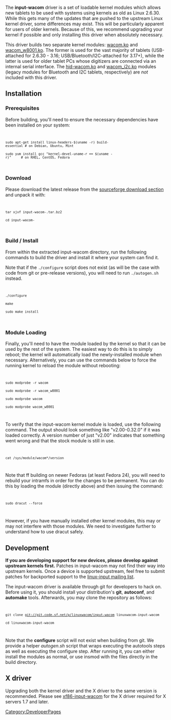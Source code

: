 The '''input-wacom''' driver is a set of loadable kernel modules which allows new tablets to be used with systems using kernels as old as Linux 2.6.30. While this gets many of the updates that are pushed to the upstream Linux kernel driver, some differences may exist. This will be particularly apparent for users of older kernels. Because of this, we recommend upgrading your kernel if possible and only installing this driver when absolutely necessary.

This driver builds two separate kernel modules: [[wacom.ko]] and [[wacom_w8001.ko]]. The former is used for the vast majority of tablets (USB-attached for 2.6.30 - 3.16; USB/Bluetooth/I2C-attached for 3.17+), while the latter is used for older tablet PCs whose digitizers are connected via an internal serial interface. The [[hid-wacom.ko]] and [[wacom_i2c.ko]] modules (legacy modules for Bluetooth and I2C tablets, respectively) are ''not'' included with this driver.

== Installation ==
=== Prerequisites ===
Before building, you'll need to ensure the necessary dependencies have been installed on your system:

<code>
 sudo apt-get install linux-headers-$(uname -r) build-essential # on Debian, Ubuntu, Mint
 sudo yum install gcc "kernel-devel-uname-r == $(uname -r)"     # on RHEL, CentOS, Fedora
</code>

=== Download ===
Please download the latest release from the [https://sourceforge.net/projects/linuxwacom/files/xf86-input-wacom/input-wacom/ sourceforge download section] and unpack it with:

<code>
 tar xjvf input-wacom-<version number>.tar.bz2
 cd input-wacom-<version number>
</code>

=== Build / Install ===
From within the extracted input-wacom directory, run the following commands to build the driver and install it where your system can find it.

Note that if the <code>./configure</code> script does not exist (as will be the case with code from git or pre-release versions), you will need to run <code>./autogen.sh</code> instead.

<code>
 ./configure
 make
 sudo make install
</code>

=== Module Loading ===
Finally, you'll need to have the module loaded by the kernel so that it can be used by the rest of the system. The easiest way to do this is to simply reboot; the kernel will automatically load the newly-installed module when necessary. Alternatively, you can use the commands below to force the running kernel to reload the module without rebooting:

<code>
 sudo modprobe -r wacom
 sudo modprobe -r wacom_w8001
 sudo modprobe wacom
 sudo modprobe wacom_w8001
</code>

To verify that the input-wacom kernel module is loaded, use the following command. The output should look something like "v2.00-0.32.0" if it was loaded correctly. A version number of just "v2.00" indicates that something went wrong and that the stock module is still in use.

<code>
 cat /sys/module/wacom*/version
</code>

Note that ff building on newer Fedoras (at least Fedora 24), you will need to rebuild your intramfs in order for the changes to be permanent. You can do this by loading the module (directly above) and then issuing the command:

<code>
 sudo dracut --force
</code>

However, if you have manually installed other kernel modules, this may or may not interfere with those modules. We need to investigate further to understand how to use dracut safely.

== Development ==
'''If you are developing support for new devices, please develop against upstream kernels first.''' Patches in input-wacom may not find their way into upstream kernels. Once a device is supported upstream, feel free to submit patches for backported support to the [https://patchwork.kernel.org/project/linux-input/ linux-input mailing list].

The input-wacom driver is available through git for developers to hack on. Before using it, you should install your distribution's '''git''', '''autoconf''', and '''automake''' tools. Afterwards, you may clone the repository as follows:

<code>
 git clone git://git.code.sf.net/p/linuxwacom/input-wacom linuxwacom-input-wacom
 cd linuxwacom-input-wacom
</code>

Note that the '''configure''' script will not exist when building from git. We provide a helper ''autogen.sh'' script that wraps executing the autotools steps as well as executing the configure step. After running it, you can either install the modules as normal, or use insmod with the files directly in the build directory.

== X driver ==
Upgrading both the kernel driver and the X driver to the same version is recommended. Please see [[xf86-input-wacom]] for the X driver required for X servers 1.7 and later.

[[Category:DeveloperPages]]